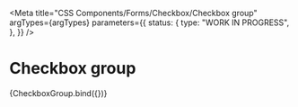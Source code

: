 
<Meta
  title="CSS Components/Forms/Checkbox/Checkbox group"
  argTypes={argTypes}
  parameters={{
    status: {
      type: "WORK IN PROGRESS",
    },
  }}
/>

# Checkbox group

<Canvas args={defaultArgs}>
  <Story name="Checkbox group">{CheckboxGroup.bind({})}</Story>
</Canvas>

<ArgsTable story="Checkbox group" />
